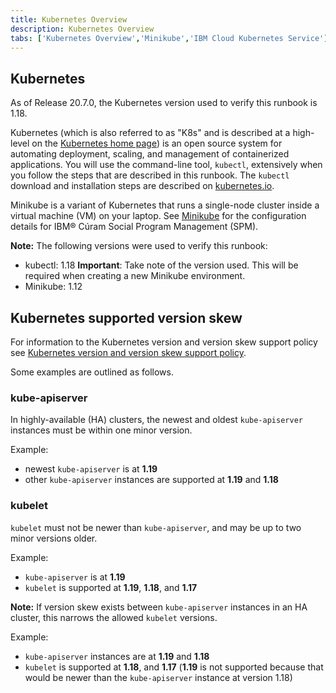 ```yaml
---
title: Kubernetes Overview
description: Kubernetes Overview
tabs: ['Kubernetes Overview','Minikube','IBM Cloud Kubernetes Service']
---
```


## Kubernetes

<InlineNotification>

As of Release 20.7.0, the Kubernetes version used to verify this runbook is 1.18.

</InlineNotification>

Kubernetes (which is also referred to as "K8s" and is described at a high-level on the [Kubernetes home page](https://kubernetes.io/)) is an open source system for automating deployment, scaling, and management of containerized applications.
You will use the command-line tool, `kubectl`, extensively when you follow the steps that are described in this runbook. The `kubectl` download and installation steps are described on [kubernetes.io](https://kubernetes.io/docs/tasks/tools/install-kubectl/).

Minikube is a variant of Kubernetes that runs a single-node cluster inside a virtual machine (VM) on your laptop. See [Minikube](/prereq/kubernetes/minikube) for the configuration details for IBM® Cúram Social Program Management (SPM).

<InlineNotification>

**Note:** The following versions were used to verify this runbook:

* kubectl: 1.18
  **Important**: Take note of the version used. This will be required when creating a new Minikube environment.
* Minikube: 1.12

</InlineNotification>

## Kubernetes supported version skew

For information to the Kubernetes version and version skew support policy see [Kubernetes version and version skew support policy](https://kubernetes.io/docs/setup/release/version-skew-policy/).

Some examples are outlined as follows.

### kube-apiserver

In highly-available (HA) clusters, the newest and oldest `kube-apiserver` instances must be within one minor version.

Example:

* newest `kube-apiserver` is at __1.19__
* other `kube-apiserver` instances are supported at __1.19__ and __1.18__

### kubelet

`kubelet` must not be newer than `kube-apiserver`, and may be up to two minor versions older.

Example:

* `kube-apiserver` is at __1.19__
* `kubelet` is supported at __1.19__, __1.18__, and __1.17__

<InlineNotification>

**Note:** If version skew exists between `kube-apiserver` instances in an HA cluster, this narrows the allowed `kubelet` versions.
</InlineNotification>

Example:

* `kube-apiserver` instances are at __1.19__ and __1.18__
* `kubelet` is supported at __1.18__, and __1.17__ (__1.19__ is not supported because that would be newer than the `kube-apiserver` instance at version 1.18)
